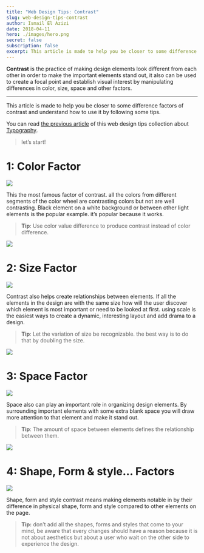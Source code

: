 ```yaml
---
title: "Web Design Tips: Contrast"
slug: web-design-tips-contrast
author: Ismail El Azizi
date: 2018-04-11
hero: ./images/hero.png
secret: false
subscription: false
excerpt: This article is made to help you be closer to some difference factors of contrast and understand how to use it by following some tips.
---
```




**Contrast**  is the practice of making design elements look different from each other in order to make the important elements stand out, it also can be used to create a focal point and establish visual interest by manipulating differences in color, size, space and other factors.

----------

This article is made to help you be closer to some difference factors of contrast and understand how to use it by following some tips.

You can read  [the previous article](https://ismailelazizi.com/blog/web-design-tips-typography)  of this web design tips collection about  [Typography](https://ismailelazizi.com/blog/web-design-tips-typography).

> let’s start!

# 1: Color Factor



![](https://miro.medium.com/max/1600/1*cGzJA6c8YVTsqvL389jizg.png)



This the most famous factor of contrast. all the colors from different segments of the color wheel are contrasting colors but not are well contrasting. Black element on a white background or between other light elements is the popular example. it’s popular because it works.

> **Tip**: Use color value difference to produce contrast instead of color difference.


![](https://miro.medium.com/max/1600/1*csXjKPkJyckTlOBfN2ZJlg.png)



# 2: Size Factor



![](https://miro.medium.com/max/1600/1*eN9oh6VS5rgz7XtWDu4xsg.png)



Contrast also helps create relationships between elements. If all the elements in the design are with the same size how will the user discover which element is most important or need to be looked at first. using scale is the easiest ways to create a dynamic, interesting layout and add drama to a design.

> **Tip**: Let the variation of size be recognizable. the best way is to do that by doubling the size.


![](https://miro.medium.com/max/1600/1*h5TRPqhBDnrevPBdO8J1dw.png)



# 3: Space Factor



![](https://miro.medium.com/max/1600/1*yPrTPYbzPvWw8h59cqoIrQ.png)


Space also can play an important role in organizing design elements. By surrounding important elements with some extra blank space you will draw more attention to that element and make it stand out.

> **Tip**: The amount of space between elements defines the relationship between them.


![](https://miro.medium.com/max/1600/1*-LkKltCHeEJ5KJrkUHOQug.png)



# **4: Shape,** Form & style… Factors


![](https://miro.medium.com/max/1600/1*OpBAIpkLV3B9GqNLM3tQXA.png)


Shape, form and style contrast means making elements notable in by their difference in physical shape, form and style compared to other elements on the page.

> **Tip:**  don’t add all the shapes, forms and styles that come to your mind, be aware that every changes should have a reason because it is not about aesthetics but about a user who wait on the other side to experience the design.

